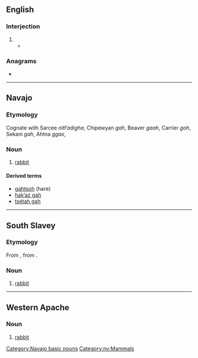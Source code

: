 {{also|gäh}}
==English==

===Interjection===
{{en-interj}}

# {{non-gloss definition|Expressing [[exasperation]] or [[annoyance]].}}
#* {{quote-journal|en|date=January 20, 2009|author=Alison Godfrey|title=Coles, Woolworths and IGA workers vent about customers on Facebook|work=Herald Sun|quotee=Bronwyn Lovejoy|url=http://www.news.com.au//heraldsun/story/0,21985,24937069-661,00.html
|passage=“And stop calling it soccerball! '''gah'''! do any of the tickets say soccerball? no!“”}}

===Anagrams===
* {{anagrams|en|a=agh|HGA|Hag.|agh|gha|hag}}

----

==Navajo==
{{wikipedia|lang=nv}}

===Etymology===
Cognate with Sarcee ''nitłʼadigha'', Chipewyan ''gah'', Beaver ''gaah'', Carrier ''goh'', Sekani ''gah'', Ahtna ''ggax'', {{cog|xsl|gah}}

===Noun===
{{head|nv|noun}}

# [[rabbit]]

====Derived terms====
* [[gahtsoh]] (hare)
* [[hakʼaz gah]]
* [[tsétah gah]]

[[Category:Navajo basic nouns]]
[[Category:nv:Mammals]]

----

==South Slavey==

===Etymology===
From {{inh|xsl|ath-pro|*GaX}}, from {{inh|xsl|xnd-pro|*GaX}}.

===Noun===
{{head|xsl|noun}}

# [[rabbit]]

----

==Western Apache==

===Noun===
{{head|apw|noun}}

# [[rabbit]]